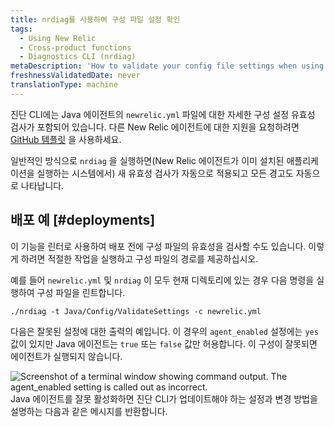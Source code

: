 ```yaml
---
title: nrdiag를 사용하여 구성 파일 설정 확인
tags:
  - Using New Relic
  - Cross-product functions
  - Diagnostics CLI (nrdiag)
metaDescription: 'How to validate your config file settings when using New Relic Diagnostics (nrdiag); for example, with deployments.'
freshnessValidatedDate: never
translationType: machine
---
```


진단 CLI에는 Java 에이전트의 `newrelic.yml` 파일에 대한 자세한 구성 설정 유효성 검사가 포함되어 있습니다. 다른 New Relic 에이전트에 대한 지원을 요청하려면 [GitHub 템플릿](https://github.com/newrelic/newrelic-diagnostics-cli/issues/new?assignees=&labels=enhancement%2C+needs-triage&template=enhancement.md&title=) 을 사용하세요.

일반적인 방식으로 `nrdiag` 을 실행하면(New Relic 에이전트가 이미 설치된 애플리케이션을 실행하는 시스템에서) 새 유효성 검사가 자동으로 적용되고 모든 경고도 자동으로 나타납니다.

## 배포 예 [#deployments]

이 기능을 린터로 사용하여 배포 전에 구성 파일의 유효성을 검사할 수도 있습니다. 이렇게 하려면 적절한 작업을 실행하고 구성 파일의 경로를 제공하십시오.

예를 들어 `newrelic.yml` 및 `nrdiag` 이 모두 현재 디렉토리에 있는 경우 다음 명령을 실행하여 구성 파일을 린트합니다.

```shell
./nrdiag -t Java/Config/ValidateSettings -c newrelic.yml
```

다음은 잘못된 설정에 대한 출력의 예입니다. 이 경우의 `agent_enabled` 설정에는 `yes` 값이 있지만 Java 에이전트는 `true` 또는 `false` 값만 허용합니다. 이 구성이 잘못되면 에이전트가 실행되지 않습니다.

<img title="agent_enabled.png" alt="Screenshot of a terminal window showing command output. The agent_enabled setting is called out as incorrect." src="/images/agent_enabled.webp" />

<figcaption>
  Java 에이전트를 잘못 활성화하면 진단 CLI가 업데이트해야 하는 설정과 변경 방법을 설명하는 다음과 같은 메시지를 반환합니다.
</figcaption>